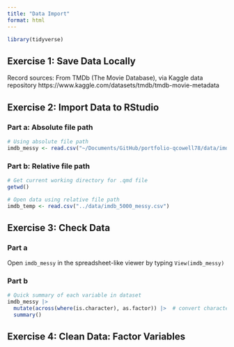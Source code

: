 ```yaml
---
title: "Data Import"
format: html
---
```


```r
library(tidyverse)
```


## Exercise 1: Save Data Locally

Record sources: From TMDb (The Movie Database), via Kaggle data repository
https://www.kaggle.com/datasets/tmdb/tmdb-movie-metadata

## Exercise 2: Import Data to RStudio

### Part a: Absolute file path

```r
# Using absolute file path
imdb_messy <- read.csv("~/Documents/GitHub/portfolio-qcowell78/data/imdb_5000_messy.csv")
```

### Part b: Relative file path

```r
# Get current working directory for .qmd file
getwd()
```

```r
# Open data using relative file path
imdb_temp <- read.csv("../data/imdb_5000_messy.csv")
```

## Exercise 3: Check Data

### Part a

Open `imdb_messy` in the spreadsheet-like viewer by typing `View(imdb_messy)`

### Part b

```r
# Quick summary of each variable in dataset
imdb_messy |>
  mutate(across(where(is.character), as.factor)) |>  # convert characters to factors in order to summarize
  summary()
```

## Exercise 4: Clean Data: Factor Variables

```r

```

